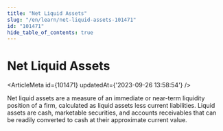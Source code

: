 ```yaml
---
title: "Net Liquid Assets"
slug: "/en/learn/net-liquid-assets-101471"
id: "101471"
hide_table_of_contents: true
---
```



# Net Liquid Assets

<ArticleMeta id={101471} updatedAt={'2023-09-26 13:58:54'} />
<div className='border-solid border-b border-t-0 my-4 border-[var(--ifm-color-gray-300)]' />

Net liquid assets are a measure of an immediate or near-term liquidity position of a firm, calculated as liquid assets less current liabilities. Liquid assets are cash, marketable securities, and accounts receivables that can be readily converted to cash at their approximate current value.
